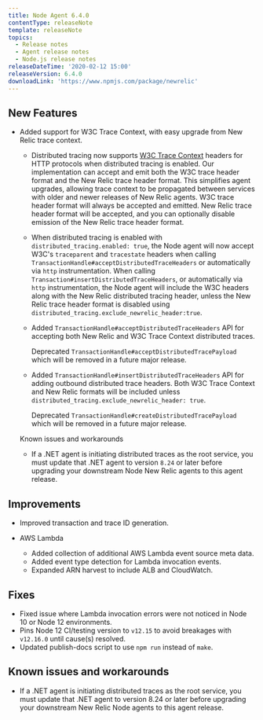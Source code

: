 ```yaml
---
title: Node Agent 6.4.0
contentType: releaseNote
template: releaseNote
topics:
  - Release notes
  - Agent release notes
  - Node.js release notes
releaseDateTime: '2020-02-12 15:00'
releaseVersion: 6.4.0
downloadLink: 'https://www.npmjs.com/package/newrelic'
---
```


## New Features

* Added support for W3C Trace Context, with easy upgrade from New Relic trace context.

  * Distributed tracing now supports [W3C Trace Context](https://docs.newrelic.com/docs/understand-dependencies/distributed-tracing/get-started/how-new-relic-distributed-tracing-works#headers) headers for HTTP protocols when distributed tracing is enabled. Our implementation can accept and emit both the W3C trace header format and the New Relic trace header format. This simplifies agent upgrades, allowing trace context to be propagated between services with older and newer releases of New Relic agents. W3C trace header format will always be accepted and emitted. New Relic trace header format will be accepted, and you can optionally disable emission of the New Relic trace header format.
  * When distributed tracing is enabled with `distributed_tracing.enabled: true`, the Node agent will now accept W3C's `traceparent` and `tracestate` headers when calling `TransactionHandle#acceptDistributedTraceHeaders` or automatically via `http` instrumentation. When calling `Transaction#insertDistributedTraceHeaders`, or automatically via `http` instrumentation, the Node agent will include the W3C headers along with the New Relic distributed tracing header, unless the New Relic trace header format is disabled using `distributed_tracing.exclude_newrelic_header:true`.
  * Added `TransactionHandle#acceptDistributedTraceHeaders` API for accepting both New Relic and W3C Trace Context distributed traces.

    Deprecated `TransactionHandle#acceptDistributedTracePayload` which will be removed in a future major release.
  * Added `TransactionHandle#insertDistributedTraceHeaders` API for adding outbound distributed trace headers. Both W3C Trace Context and New Relic formats will be included unless `distributed_tracing.exclude_newrelic_header: true`.

    Deprecated `TransactionHandle#createDistributedTracePayload` which will be removed in a future major release.

  Known issues and workarounds

  * If a .NET agent is initiating distributed traces as the root service, you must update that .NET agent to version `8.24` or later before upgrading your downstream Node New Relic agents to this agent release.

## Improvements

* Improved transaction and trace ID generation.
* AWS Lambda

  * Added collection of additional AWS Lambda event source meta data.
  * Added event type detection for Lambda invocation events.
  * Expanded ARN harvest to include ALB and CloudWatch.

## Fixes

* Fixed issue where Lambda invocation errors were not noticed in Node 10 or Node 12 environments.
* Pins Node 12 CI/testing version to `v12.15` to avoid breakages with `v12.16.0` until cause(s) resolved.
* Updated publish-docs script to use `npm run` instead of `make`.

## Known issues and workarounds

* If a .NET agent is initiating distributed traces as the root service, you must update that .NET agent to version 8.24 or later before upgrading your downstream New Relic Node agents to this agent release.
